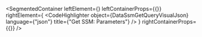 
<SegmentedContainer
  leftElement={<DataSsmGetQueryDesc />}
  leftContainerProps={{}}
  rightElement={
    <CodeHighlighter
      object={DataSsmGetQueryVisualJson}
      language={"json"}
      title={"Get SSM: Parameters"}
    />
  }
  rightContainerProps={{}}
/>
